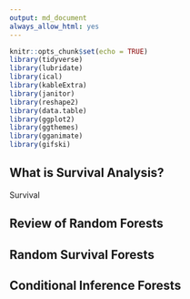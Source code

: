 ```yaml
---
output: md_document
always_allow_html: yes
---
```


```r
knitr::opts_chunk$set(echo = TRUE)
library(tidyverse)
library(lubridate)
library(ical)
library(kableExtra)
library(janitor)
library(reshape2)
library(data.table)
library(ggplot2)
library(ggthemes)
library(gganimate)
library(gifski)
```

## What is Survival Analysis?

Survival 


## Review of Random Forests


## Random Survival Forests


## Conditional Inference Forests